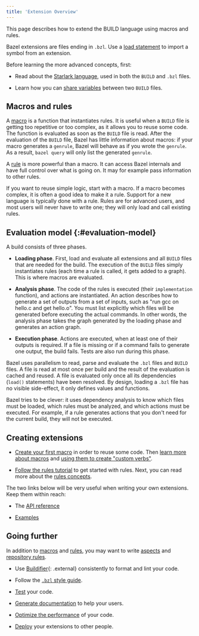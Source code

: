 ```yaml
---
title: 'Extension Overview'
---
```


<!-- [TOC] -->

This page describes how to extend the BUILD language using macros
and rules.

Bazel extensions are files ending in `.bzl`. Use a
[load statement](/versions/6.1.0/concepts/build-files#load) to import a symbol from an extension.

Before learning the more advanced concepts, first:

* Read about the [Starlark language](/versions/6.1.0/rules/language), used in both the
  `BUILD` and `.bzl` files.

* Learn how you can [share variables](/versions/6.1.0/rules/tutorial-sharing-variables)
  between two `BUILD` files.

## Macros and rules

A [macro](/versions/6.1.0/rules/macros) is a function that instantiates rules. It is useful when a
`BUILD` file is getting too repetitive or too complex, as it allows you to reuse
some code. The function is evaluated as soon as the `BUILD` file is read. After
the evaluation of the `BUILD` file, Bazel has little information about macros:
if your macro generates a `genrule`, Bazel will behave as if you wrote the
`genrule`. As a result, `bazel query` will only list the generated `genrule`.

A [rule](/versions/6.1.0/rules/rules) is more powerful than a macro. It can access Bazel
internals and have full control over what is going on. It may for example pass
information to other rules.

If you want to reuse simple logic, start with a macro. If a macro becomes
complex, it is often a good idea to make it a rule. Support for a new language
is typically done with a rule. Rules are for advanced users, and most
users will never have to write one; they will only load and call existing
rules.

## Evaluation model {:#evaluation-model}

A build consists of three phases.

* **Loading phase**. First, load and evaluate all extensions and all `BUILD`
  files that are needed for the build. The execution of the `BUILD` files simply
  instantiates rules (each time a rule is called, it gets added to a graph).
  This is where macros are evaluated.

* **Analysis phase**. The code of the rules is executed (their `implementation`
  function), and actions are instantiated. An action describes how to generate
  a set of outputs from a set of inputs, such as "run gcc on hello.c and get
  hello.o". You must list explicitly which files will be generated before
  executing the actual commands. In other words, the analysis phase takes
  the graph generated by the loading phase and generates an action graph.

* **Execution phase**. Actions are executed, when at least one of their outputs is
  required. If a file is missing or if a command fails to generate one output,
  the build fails. Tests are also run during this phase.

Bazel uses parallelism to read, parse and evaluate the `.bzl` files and `BUILD`
files. A file is read at most once per build and the result of the evaluation is
cached and reused. A file is evaluated only once all its dependencies (`load()`
statements) have been resolved. By design, loading a `.bzl` file has no visible
side-effect, it only defines values and functions.

Bazel tries to be clever: it uses dependency analysis to know which files must
be loaded, which rules must be analyzed, and which actions must be executed. For
example, if a rule generates actions that you don't need for the current build,
they will not be executed.

## Creating extensions

* [Create your first macro](/versions/6.1.0/rules/tutorial-creating-a-macro) in order to
  reuse some code. Then [learn more about macros](/versions/6.1.0/rules/macros) and
  [using them to create "custom verbs"](/versions/6.1.0/rules/tutorial-custom-verbs).

* [Follow the rules tutorial](/versions/6.1.0/rules/rules-tutorial) to get started with rules.
  Next, you can read more about the [rules concepts](/versions/6.1.0/rules/rules).

The two links below will be very useful when writing your own extensions. Keep
them within reach:

* The [API reference](/versions/6.1.0/rules/lib/starlark-overview)

* [Examples](https://github.com/bazelbuild/examples/tree/master/rules)

## Going further

In addition to [macros](/versions/6.1.0/rules/macros) and [rules](/versions/6.1.0/rules/rules), you may want to write
[aspects](/versions/6.1.0/rules/aspects) and [repository rules](/versions/6.1.0/rules/repository_rules).

* Use [Buildifier](https://github.com/bazelbuild/buildtools){: .external}
  consistently to format and lint your code.

* Follow the [`.bzl` style guide](/versions/6.1.0/rules/bzl-style).

* [Test](/versions/6.1.0/rules/testing) your code.

* [Generate documentation](https://skydoc.bazel.build/) to help your users.

* [Optimize the performance](/versions/6.1.0/rules/performance) of your code.

* [Deploy](/versions/6.1.0/rules/deploying) your extensions to other people.
